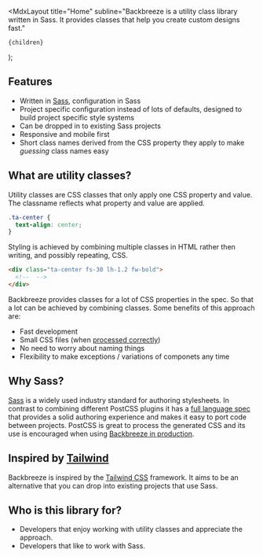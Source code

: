 
  <MdxLayout
    title="Home"
    subline="Backbreeze is a utility class library written in Sass. It provides classes that help you create custom designs fast."
  >
    {children}
  </MdxLayout>
);

## Features

- Written in [Sass](https://sass-lang.com/), configuration in Sass
- Project specific configuration instead of lots of defaults, designed to build project specific style systems
- Can be dropped in to existing Sass projects
- Responsive and mobile first
- Short class names derived from the CSS property they apply to make _guessing_ class names easy

## What are utility classes?

Utility classes are CSS classes that only apply one CSS property and value. The classname reflects what property and value are applied.

```css
.ta-center {
  text-align: center;
}
```

Styling is achieved by combining multiple classes in HTML rather then writing, and possibly repeating, CSS.

```html
<div class="ta-center fs-30 lh-1.2 fw-bold">
  <!--  -->
</div>
```

Backbreeze provides classes for a lot of CSS properties in the spec. So that a lot can be achieved by combining classes. Some benefits of this approach are:

- Fast development
- Small CSS files (when [processed correctly](/using-in-production/#remove-unused-css-with-purgecss))
- No need to worry about naming things
- Flexibility to make exceptions / variations of componets any time

## Why Sass?

[Sass](https://sass-lang.com/) is a widely used industry standard for authoring stylesheets. In contrast to combining different PostCSS plugins it has a [full language spec](https://sass-lang.com/documentation) that provides a solid authoring experience and makes it easy to port code between projects. PostCSS is great to process the generated CSS and its use is encouraged when using [Backbreeze in production](/using-in-production/).

## Inspired by [Tailwind](https://tailwindcss.com/)

Backbreeze is inspired by the [Tailwind CSS](https://tailwindcss.com/) framework. It aims to be an alternative that you can drop into existing projects that use Sass.

## Who is this library for?

- Developers that enjoy working with utility classes and appreciate the approach.
- Developers that like to work with Sass.
